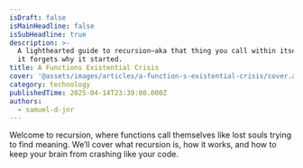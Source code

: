 ```yaml
---
isDraft: false
isMainHeadline: false
isSubHeadline: true
description: >-
  A lighthearted guide to recursion—aka that thing you call within itself until
  it forgets why it started.
title: A Functions Existential Crisis
cover: '@assets/images/articles/a-function-s-existential-crisis/cover.avif'
category: technology
publishedTime: 2025-04-14T23:39:00.000Z
authors:
  - samuel-d-jnr
---
```

Welcome to recursion, where functions call themselves like lost souls trying to find meaning. We’ll cover what recursion is, how it works, and how to keep your brain from crashing like your code.
